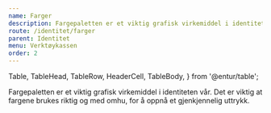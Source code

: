 ```yaml
---
name: Farger
description: Fargepaletten er et viktig grafisk virkemiddel i identiteten vår.
route: /identitet/farger
parent: Identitet
menu: Verktøykassen
order: 2
---
```


  Table,
  TableHead,
  TableRow,
  HeaderCell,
  TableBody,
} from '@entur/table';

<PageHeader>
  Fargepaletten er et viktig grafisk virkemiddel i identiteten vår. Det er
  viktig at fargene brukes riktig og med omhu, for å oppnå et gjenkjennelig
  uttrykk.
</PageHeader>

<Colors />
